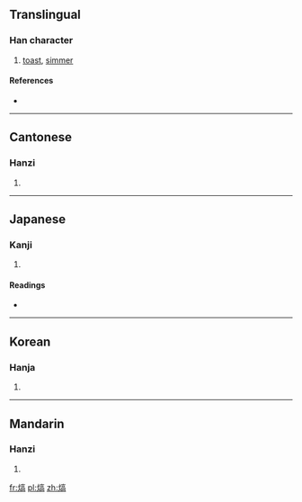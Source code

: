 ==Translingual==

===Han character===
{{Han char|rn=86|rad=火|as=10|sn=14|four=9082<sub>7</sub>|canj=火卜口月 (FYRB)}}

# [[toast]], [[simmer]]

====References====
* {{Han ref|kx=0679.070|dkj=19291|dj=1090.290|hdz=32224.070|uh=7187|ud=29063|bh=E2BA|bd=58042}}

----

==Cantonese==

===Hanzi===
{{yue-hanzi|jyut=|y=haau2}}

# {{defn|lang=yue|sort=火10}}

----

==Japanese==

===Kanji===
{{ja-kanji|grade=|rs=火10}}

# {{defn|lang=ja|sort=火10}}

====Readings====
* {{ja-readings|on=[[こく]] (koku), [[かく]] (kaku), [[こう]] (kō)|kun=[[あつい]] (atsui)}}

----

==Korean==

===Hanja===
{{ko-hanja|hangeul=[[효]], [[혹]]|eumhun=|rv=hyo, hok|mr=hyo, hok|y=hyo, hok}}

# {{defn|lang=ko|sort=火10}}

----

==Mandarin==

===Hanzi===
{{cmn-hanzi|pin=[[hè]] ([[he4]])|wg=ho<sup>4</sup>}}

# {{defn|lang=cmn|sort=火10}}

[[fr:熇]]
[[pl:熇]]
[[zh:熇]]